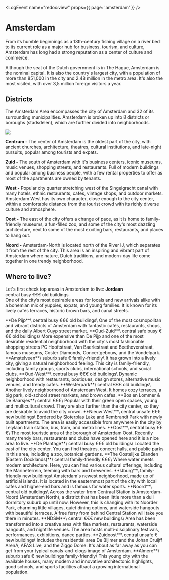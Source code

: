 
<LogEvent name="redox:view" props={{ page: 'amsterdam' }} />

# Amsterdam
From its humble beginnings as a 13th-century fishing village on a river bed to its current role as a major hub for business, tourism, and culture, Amsterdam has long had a strong reputation as a center of culture and commerce.

Although the seat of the Dutch government is in The Hague, Amsterdam is the nominal capital. It is also the country's largest city, with a population of more than 851,000 in the city and 2.48 million in the metro area. It's also the most visited, with over 3,5 million foreign visitors a year.

<Youtube id="TF2qK6TX3YY" />

## Districts
The Amsterdam Area encompasses the city of Amsterdam and 32 of its surrounding
municipalities. Amsterdam is broken up into 8 districts or boroughs (stadsdelen), which are further divided into neighborhoods.

<Image src="amsterdam-districts.jpeg" />

**Centrum -** The center of Amsterdam is the oldest part of the city, with ancient churches, architecture, theatres, cultural institutions, and late-night pursuits, popular among tourists and expats.

**Zuid -** The south of Amsterdam with it's business centers, iconic museums, music venues, shopping streets, and restaurants. Full of modern buildings and popular among business people, with a few rental properties to offer as most of the apartments are owned by tenants.

**West -** Popular city quarter stretching west of the Singelgracht canal with many hotels, ethnic restaurants, cafes, vintage shops, and outdoor markets. Amsterdam West has its own character, close enough to the city center, within a comfortable distance from the tourist crowd with its richly diverse culture and atmosphere. 

**Oost -** The east of the city offers a change of pace, as it is home to family-friendly museums, a fun-filled zoo, and some of the city's most dazzling architecture, next to some of the most exciting bars, restaurants, and places to hang out.

**Noord -** Amsterdam-North is located north of the River IJ, which separates it from the rest of the city. This area is an inspiring and vibrant part of Amsterdam where nature, Dutch traditions, and modern-day life come together in one trendy neighborhood.

## Where to live?
Let's first check top areas in Amsterdam to live:
<ImageCard imageSrc="https://www.expatica.com/app/uploads/sites/3/2014/05/amsterdam-neighborhood-2.jpg" videoId="N-XFY8KyFlI" mapQuery="Jordaan,+Amsterdam,+Netherlands">
    **Jordaan**\
    <Badge color="white">central</Badge> <Badge color="white">busy</Badge> <Badge color="yellow">€€€</Badge> <Badge color="white">old buildings</Badge>\
    One of the city’s most desirable areas for locals and new arrivals alike with a bohemian mix of yuppies, expats, and young families. It is known for its lively cafés terraces, historic brown bars, and canal streets.
</ImageCard>

<ImageCard imageSrc="https://assets.vogue.com/photos/58913999736d5f2410e37356/master/pass/0-holding-de-pijp-amsterdam-travel-guide.jpg" videoId="9kjrKS-ZIHY" mapQuery="De+Pijp,+Amsterdam,+Netherlands">
    **De Pijp**\
    <Badge color="white">central</Badge> <Badge color="white">busy</Badge> <Badge color="yellow">€€€</Badge> <Badge color="white">old buildings</Badge>\
    One of the most cosmopolitan and vibrant districts of Amsterdam with fantastic cafés, restaurants, shops, and the daily Albert Cuyp street market.
</ImageCard>

<ImageCard imageSrc="https://www.amsterdamsights.com/about/img/oudzuid.jpg" videoId="HloBo9J0lDw" mapQuery="Oud-Zuid,+Amsterdam,+Netherlands">
    **Oud-Zuid**\
    <Badge color="white">central</Badge> <Badge color="green">safe</Badge>  <Badge color="white">busy</Badge> <Badge color="yellow">€€€</Badge> <Badge color="white">old buildings</Badge>\
    More expensive than De Pijp and one of the most desirable residential neighborhood with the city's most fashionable shopping streets PC Hooftstraat, Van Baerlestraat and Beethovenstraat, famous museums, Coster Diamonds, Concertgebouw, and the Vondelpark.
</ImageCard>

<ImageCard imageSrc="https://www.expatica.com/app/uploads/sites/3/2018/06/amstelveenoldtown.jpg" videoId="1mya35gytAA&t=40" mapQuery="Amstelveen,+Amsterdam,+Netherlands">
    **Amstelveen**\
    <Badge color="white">suburb</Badge> <Badge color="green">safe</Badge> <Badge color="green">€</Badge> <Badge color="white">family-friendly</Badge>\
    It has grown into a lively city, giving a natural neighborhood feeling. This city is family-friendly, including family groups, sports clubs, international schools, and social clubs.
</ImageCard>

<ImageCard imageSrc="https://samseesworld.com/wp-content/uploads/2021/03/oud-wesrt-copy.jpg" videoId="Y6O8G65lLv4" mapQuery="Oud-West,+Amsterdam,+Netherlands">
    **Oud-West**\
    <Badge color="white">central</Badge> <Badge color="white">busy</Badge> <Badge color="yellow">€€€</Badge> <Badge color="white">old buildings</Badge>\
    Dynamic neighborhood with restaurants, boutiques, design stores, alternative music venues, and trendy cafes.
</ImageCard>

<ImageCard imageSrc="https://expatestateagency.com/wp-content/uploads/2019/10/Amsterdam-Westerpark.jpg" videoId="yaLo2PzDKzc" mapQuery="Westerpark,+Amsterdam,+Netherlands">
    **Westerpark**\
    <Badge color="white">central</Badge> <Badge color="yellow">€€€</Badge> <Badge color="white">old buildings</Badge>\
    Another lively neighborhood of Amsterdam West. It homes cozy terraces, a big park, old-school street markets, and brown cafes.
</ImageCard>

<ImageCard imageSrc="https://gmcdn-sxcqif3sepi.netdna-ssl.com/city-guides/img/uploads/neighbor_photo/original/1497364213.22840.jpeg" videoId="f_3a4VRR2BA" mapQuery="Bos+en+Lommer,+Amsterdam,+Netherlands">
  **Bos en Lommer & De Baarsjes**\
    <Badge color="white">central</Badge> <Badge color="yellow">€€€</Badge>\
    Popular with their green open spaces, young and multicultural crowd. They are also further than the city center, so they are desirable to avoid the city crowd.
</ImageCard>

<ImageCard imageSrc="https://tzmedia.b-cdn.net/media/images/nl/place/gallery/medium/6a90749e657cf312c6ec818c5f0c63b4.jpg" videoId="Z62GGqqYMPE&t=39" mapQuery="Nieuw+West,+Amsterdam,+Netherlands">
  **Nieuw West**\
    <Badge color="white">central</Badge> <Badge color="red">unsafe</Badge> <Badge color="yellow">€€€</Badge> <Badge color="white">new buildings</Badge>\
    Bordered by Sloterplas Lake and Rembrandt Park with newly built apartments. The area is easily accessible from anywhere in the city by Lelylaan train station, bus, tram, and metro lines.
</ImageCard>

<ImageCard imageSrc="https://www.puurmakelaars.nl/wp-content/uploads/2015/01/FUNDA_2K_JAVASTRAAT_50-2_AMSTERDAM_7052.jpg" videoId="fNvifRd6W_U" mapQuery="Oost,+Amsterdam,+Netherlands">
    **Oost**\
    <Badge color="white">central</Badge> <Badge color="white">busy</Badge> <Badge color="yellow">€€€</Badge>\
    The most touristic area of the borough of Amsterdam Oost. Recently many trendy bars, restaurants and clubs have opened here and it is a nice area to live.
</ImageCard>

<ImageCard imageSrc="https://alchetron.com/cdn/plantage-amsterdam-31e83fe5-13d1-4e1d-8a9f-d80dda836de-resize-750.jpeg" videoId="Y8F__Cj__WA" mapQuery="De+Plantage,+Amsterdam,+Netherlands">
    **De Plantage**\
    <Badge color="white">central</Badge> <Badge color="white">busy</Badge> <Badge color="yellow">€€€</Badge> <Badge color="white">old buildings</Badge>\
    Located the east of the city center. You can find theatres, concert halls, and public parks in this area, including a zoo, botanical gardens.
</ImageCard>

<ImageCard imageSrc="https://www.iamsterdam.com/media/neighbourhoods/oostelijke-eilanden/brantasgracht-javaeiland-amsterdamnc.jpg" videoId="HryTOb08zDM" mapQuery="Oostelijke+Eilanden,+Amsterdam,+Netherlands">
    **The Oostelijke Eilanden (Eastern Docklands)**\
    <Badge color="white">central</Badge> <Badge color="white">family-friendly</Badge> <Badge color="yellow">€€€</Badge>\
    Where water meets modern architecture. Here, you can find various cultural offerings, including the Marineterrein, teeming with bars and breweries.
</ImageCard>

<ImageCard imageSrc="https://cdn.archilovers.com/projects/62b60c5ba73e4e1eacdd7ac444bc4355.jpg" videoId="O5J5NeHh2_4&t=24" mapQuery="IJburg,+Amsterdam,+Netherlands">
    **IJburg**\
    <Badge color="white">family-friendly</Badge> <Badge color="white">new buildings</Badge>\
    Amsterdam's newest neighborhood, made up of artificial islands. It is located in the easternmost part of the city with local cafes and higher-end bars and is famous for water sports.
</ImageCard>

<ImageCard imageSrc="https://vastgoedactueel.nl/wp-content/uploads/2017/11/Vastgoed-Actueel-Vogelbuurt-Amsterdam.jpg" videoId="PAM0AcMtKRk" mapQuery="Noord,+Amsterdam,+Netherlands">
    **Noord**\
    <Badge color="white">central</Badge> <Badge color="white">old buildings</Badge>\
    Across the water from Centraal Station is Amsterdam-Noord (Amsterdam North), a district that has been little more than a dull dormitory suburb up until now. However, this is changing with its Noorder Park, charming little villages, quiet dining options, and waterside hangouts with beautiful terraces. A free ferry from behind Central Station will take you there in minutes.
</ImageCard>

<ImageCard imageSrc="https://arcam.nl/wp-content/uploads/2021/03/Pontkade-de-Architekten-Cie-BMB-Ernst-van-Raaphorst_03-scaled.jpg" videoId="KDFKvwe1odk" mapQuery="NDSM,+Amsterdam,+Netherlands">
    **NDSM**\
    <Badge color="white">central</Badge> <Badge color="yellow">€€€</Badge> <Badge color="white">new buildings</Badge>\
    Area has been transformed into a creative area with flea markets, restaurants, waterside hangouts, and nightlife venues. The area hosts multi-disciplinary festivals, performances, exhibitions, dance parties.
</ImageCard>

<ImageCard imageSrc="https://upload.wikimedia.org/wikipedia/commons/9/94/Gooioord%2C_Bijlmer.jpg" videoId="jPLcfG-vBlU" mapQuery="Zuidoost,+Amsterdam,+Netherlands">
    **Zuidoost**\
    <Badge color="white">central</Badge> <Badge color="red">unsafe</Badge> <Badge color="green">€</Badge> <Badge color="white">new buildings</Badge>\
    Includes the residential area De Bijlmer and the Johan Cruijff ArenA, AFAS Live, and the Ziggo Dome. It's about as far away as you can get from your typical canals-and-clogs image of Amsterdam.
</ImageCard>


<ImageCard imageSrc="https://assets.citynavigator.nl/thumb/p-hH0EUtRGfTVl_esdOFZvEv7sRfQEmmYOROOrW-gk4/fit/960/0/sm/0/aHR0cHM6Ly9hc3NldHMuY2l0eW5hdmlnYXRvci5ubC9rdW1hLWFsbWVyZS91cGxvYWRzL21lZGlhLzVkNDE5NDhlZWQxZDMvaGVhZGVyLWNpdHlndWlkZS1hbG1lcmUtdmlzaXQtYWxtZXJlLmpwZw.jpg" videoId="WrbAWzd40cM" mapQuery="Almere,+Netherlands">
    **Almere**\
    <Badge color="white">suburb</Badge> <Badge color="green">safe</Badge> <Badge color="green">€</Badge> <Badge color="white">new buildings</Badge> <Badge color="white">family-friendly</Badge>\
    This young city with the available houses, many modern and innovative architectonic highlights, good schools, and sports facilities attract a growing international population.
</ImageCard>
